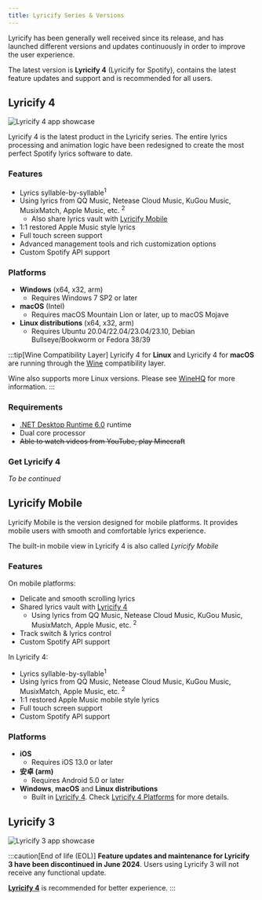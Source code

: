 ```yaml
---
title: Lyricify Series & Versions
---
```


Lyricify has been generally well received since its release, and has launched different versions and
updates continuously in order to improve the user experience.

The latest version is **Lyricify 4** (Lyricify for Spotify), contains the latest feature updates and
support and is recommended for all users.

## Lyricify 4

![Lyricify 4 app showcase](@assets/get-started/versions/lyricify-4-en.png)

Lyricify 4 is the latest product in the Lyricify series. The entire lyrics processing and
animation logic have been redesigned to create the most perfect Spotify lyrics software to date.

### Features

- Lyrics syllable-by-syllable<sup>1</sup>
- Using lyrics from QQ Music, Netease Cloud Music, KuGou Music, MusixMatch, Apple Music, etc. <sup>2</sup>
  - Also share lyrics vault with [Lyricify Mobile](#lyricify-mobile)
- 1:1 restored Apple Music style lyrics
- Full touch screen support
- Advanced management tools and rich customization options
- Custom Spotify API support

### Platforms

- **Windows** (x64, x32, arm)
  - Requires Windows 7 SP2 or later
- **macOS** (Intel)
  - Requires macOS Mountain Lion or later, up to macOS Mojave
- **Linux distributions** (x64, x32, arm)
  - Requires Ubuntu 20.04/22.04/23.04/23.10, Debian Bullseye/Bookworm or Fedora 38/39

:::tip[Wine Compatibility Layer]
Lyricify 4 for **Linux** and Lyricify 4 for **macOS** are running through
the [Wine](https://www.winehq.org/) compatibility layer.

Wine also supports more Linux versions. Please see [WineHQ](https://www.winehq.org/) for more information.
:::

### Requirements

- [.NET Desktop Runtime 6.0](https://dotnet.microsoft.com/zh-cn/download/dotnet/6.0) runtime
- Dual core processor
- ~~Able to watch videos from YouTube, play Minecraft~~

### Get Lyricify 4

_To be continued_

## Lyricify Mobile

Lyricify Mobile is the version designed for mobile platforms. It provides mobile users with
smooth and comfortable lyrics experience.

The built-in mobile view in Lyricify 4 is also called _Lyricify Mobile_

### Features

On mobile platforms:

- Delicate and smooth scrolling lyrics
- Shared lyrics vault with [Lyricify 4](#lyricify-4)
  - Using lyrics from QQ Music, Netease Cloud Music, KuGou Music, MusixMatch, Apple Music, etc. <sup>2</sup>
- Track switch & lyrics control
- Custom Spotify API support

In Lyricify 4:

- Lyrics syllable-by-syllable<sup>1</sup>
- Using lyrics from QQ Music, Netease Cloud Music, KuGou Music, MusixMatch, Apple Music, etc. <sup>2</sup>
- 1:1 restored Apple Music mobile style lyrics
- Full touch screen support
- Custom Spotify API support

### Platforms

- **iOS**
  - Requires iOS 13.0 or later
- **安卓 (arm)**
  - Requires Android 5.0 or later
- **Windows**, **macOS** and **Linux distributions**
  - Built in [Lyricify 4](#lyricify-4). Check [Lyricify 4 Platforms](#platforms) for more details.

## Lyricify 3

![Lyricify 3 app showcase](@assets/get-started/versions/lyricify-3-en.png)

:::caution[End of life (EOL)]
**Feature updates and maintenance for Lyricify 3 have been discontinued in June 2024**.
Users using Lyricify 3 will not receive any functional update.

[**Lyricify 4**](#lyricify-4) is recommended for better experience.
:::